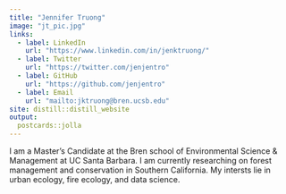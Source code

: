 ```yaml
---
title: "Jennifer Truong"
image: "jt_pic.jpg"
links:
  - label: LinkedIn
    url: "https://www.linkedin.com/in/jenktruong/"
  - label: Twitter
    url: "https://twitter.com/jenjentro"
  - label: GitHub
    url: "https://github.com/jenjentro"
  - label: Email
    url: "mailto:jktruong@bren.ucsb.edu"
site: distill::distill_website
output:
  postcards::jolla
---
```

 
I am a Master's Candidate at the Bren school of Environmental Science & Management at UC Santa Barbara. I am currently researching on forest management and conservation in Southern California. My intersts lie in urban ecology, fire ecology, and data science. 
